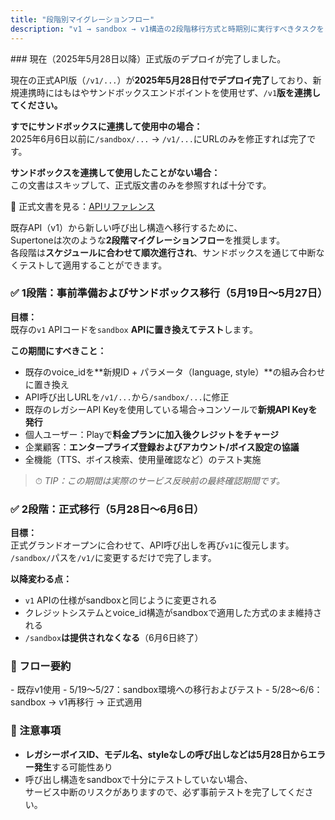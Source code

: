 ```yaml
---
title: "段階別マイグレーションフロー"
description: "v1 → sandbox → v1構造の2段階移行方式と時期別に実行すべきタスクをまとめます。"
---
```


<Warning>
  ### 現在（2025年5月28日以降）正式版のデプロイが完了しました。

  現在の正式API版（`/v1/...`）が**2025年5月28日付でデプロイ完了**しており、新規連携時にはもはやサンドボックスエンドポイントを使用せず、`/v1`**版を連携してください。**

  **すでにサンドボックスに連携して使用中の場合：**\
  2025年6月6日以前に`/sandbox/...` → `/v1/...`にURLのみを修正すれば完了です。

  **サンドボックスを連携して使用したことがない場合：**\
  この文書はスキップして、正式版文書のみを参照すれば十分です。
  

  📄 正式文書を見る：[APIリファレンス](/ja/api-reference/introduction)
</Warning>

既存API（v1）から新しい呼び出し構造へ移行するために、\
Supertoneは次のような**2段階マイグレーションフロー**を推奨します。\
各段階は**スケジュールに合わせて順次進行され**、サンドボックスを通じて中断なくテストして適用することができます。

### ✅ 1段階：事前準備およびサンドボックス移行（5月19日～5月27日）

**目標：**\
既存の`v1` APIコードを`sandbox` **APIに置き換えてテスト**します。

**この期間にすべきこと：**
- 既存のvoice_idを**新規ID \+ パラメータ（language, style）**の組み合わせに置き換え
- API呼び出しURLを`/v1/...`から`/sandbox/...`に修正
- 既存のレガシーAPI Keyを使用している場合→コンソールで**新規API Keyを発行**
- 個人ユーザー：Playで**料金プランに加入後クレジットをチャージ**
- 企業顧客：**エンタープライズ登録およびアカウント/ボイス設定の協議**
- 全機能（TTS、ボイス検索、使用量確認など）のテスト実施

> ⏱ *TIP：この期間は実際のサービス反映前の最終確認期間です。*

### ✅ 2段階：正式移行（5月28日～6月6日）

**目標：**\
正式グランドオープンに合わせて、API呼び出しを再び`v1`に復元します。\
`/sandbox/`パスを`/v1/`に変更するだけで完了します。

**以降変わる点：**
- `v1` APIの仕様がsandboxと同じように変更される
- クレジットシステムとvoice_id構造がsandboxで適用した方式のまま維持される
- `/sandbox`**は提供されなくなる**（6月6日終了）

### 🔁 フロー要約

<Card title="期間別マイグレーションアクション" icon="sparkles">
  - 既存v1使用
  - 5/19〜5/27：sandbox環境への移行およびテスト
  - 5/28〜6/6：sandbox → v1再移行 → 正式適用
</Card>

### 📌 注意事項

- **レガシーボイスID、モデル名、styleなしの呼び出しなどは5月28日からエラー発生**する可能性あり
- 呼び出し構造をsandboxで十分にテストしていない場合、\
  サービス中断のリスクがありますので、必ず事前テストを完了してください。
